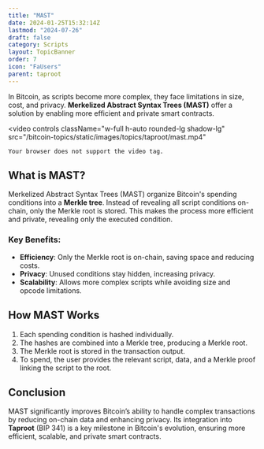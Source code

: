 ```yaml
---
title: "MAST"
date: 2024-01-25T15:32:14Z
lastmod: "2024-07-26"
draft: false
category: Scripts
layout: TopicBanner
order: 7
icon: "FaUsers"
parent: taproot
---
```


In Bitcoin, as scripts become more complex, they face limitations in size, cost, and privacy. **Merkelized Abstract Syntax Trees (MAST)** offer a solution by enabling more efficient and private smart contracts.

<video
    controls
    className="w-full h-auto rounded-lg shadow-lg"
    src="/bitcoin-topics/static/images/topics/taproot/mast.mp4"
>
    Your browser does not support the video tag.
</video>

## What is MAST?

Merkelized Abstract Syntax Trees (MAST) organize Bitcoin's spending conditions into a **Merkle tree**. Instead of revealing all script conditions on-chain, only the Merkle root is stored. This makes the process more efficient and private, revealing only the executed condition.

### Key Benefits:

-   **Efficiency**: Only the Merkle root is on-chain, saving space and reducing costs.
-   **Privacy**: Unused conditions stay hidden, increasing privacy.
-   **Scalability**: Allows more complex scripts while avoiding size and opcode limitations.

## How MAST Works

1. Each spending condition is hashed individually.
2. The hashes are combined into a Merkle tree, producing a Merkle root.
3. The Merkle root is stored in the transaction output.
4. To spend, the user provides the relevant script, data, and a Merkle proof linking the script to the root.

<MerkleTreeExplainer></MerkleTreeExplainer>

## Conclusion

MAST significantly improves Bitcoin’s ability to handle complex transactions by reducing on-chain data and enhancing privacy. Its integration into **Taproot** (BIP 341) is a key milestone in Bitcoin's evolution, ensuring more efficient, scalable, and private smart contracts.
